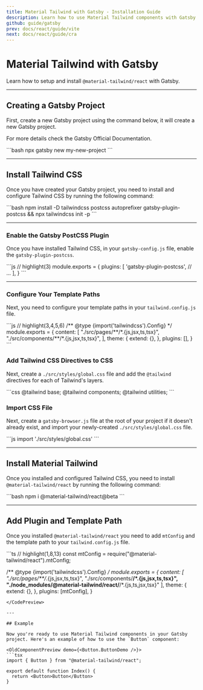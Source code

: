 ```yaml
---
title: Material Tailwind with Gatsby - Installation Guide
description: Learn how to use Material Tailwind components with Gatsby and Tailwind CSS to easily create elegant and flexible pages.
github: guide/gatsby
prev: docs/react/guide/vite
next: docs/react/guide/cra
---
```


# Material Tailwind with Gatsby

Learn how to setup and install `@material-tailwind/react` with Gatsby.

---

## Creating a Gatsby Project

First, create a new Gatsby project using the command below, it will create a new Gatsby project.

For more details check the <Link href="https://www.gatsbyjs.com/docs/reference/gatsby-cli/#how-to-use-gatsby-cli?ref=material-tailwind" target="_blank">Gatsby Official Documentation</Link>.

<CodePreview>
```bash
npx gatsby new my-new-project
```
</CodePreview>

---

## Install Tailwind CSS

Once you have created your Gatsby project, you need to install and configure Tailwind CSS by running the following command:

<CodePreview>
```bash
npm install -D tailwindcss postcss autoprefixer gatsby-plugin-postcss && npx tailwindcss init -p
```
</CodePreview>

---

### Enable the Gatsby PostCSS Plugin

Once you have installed Tailwind CSS, in your `gatsby-config.js` file, enable the `gatsby-plugin-postcss`.

<CodePreview>
```js
// highlight(3)
module.exports = {
  plugins: [
    'gatsby-plugin-postcss',
    // ...
  ],
}
```
</CodePreview>

---

### Configure Your Template Paths

Next, you need to configure your template paths in your `tailwind.config.js` file.

<CodePreview>
```js
// highlight(3,4,5,6)
/** @type {import('tailwindcss').Config} */
module.exports = {
  content: [
    "./src/pages/**/*.{js,jsx,ts,tsx}",
    "./src/components/**/*.{js,jsx,ts,tsx}",
  ],
  theme: {
    extend: {},
  },
  plugins: [],
}
```
</CodePreview>

### Add Tailwind CSS Directives to CSS

Next, create a `./src/styles/global.css` file and add the `@tailwind` directives for each of Tailwind's layers.

<CodePreview>
```css
@tailwind base;
@tailwind components;
@tailwind utilities;
```
</CodePreview>

### Import CSS File

Next, create a `gatsby-browser.js` file at the root of your project if it doesn't already exist, and import your newly-created `./src/styles/global.css` file.

<CodePreview>
```js
import './src/styles/global.css'
```
</CodePreview>

---

## Install Material Tailwind

Once you installed and configured Tailwind CSS, you need to install `@material-tailwind/react` by running the following command:

<CodePreview>
```bash
npm i @material-tailwind/react@beta
```
</CodePreview>

---

## Add Plugin and Template Path

Once you installed `@material-tailwind/react` you need to add `mtConfig` and the template path to your `tailwind.config.js` file.

<CodePreview>
```ts
// highlight(1,8,13)
const mtConfig = require("@material-tailwind/react").mtConfig;

/** @type {import('tailwindcss').Config} */
module.exports = {
  content: [
    "./src/pages/**/*.{js,jsx,ts,tsx}",
    "./src/components/**/*.{js,jsx,ts,tsx}",
    "./node_modules/@material-tailwind/react/**/*.{js,ts,jsx,tsx}"
  ],
  theme: {
    extend: {},
  },
  plugins: [mtConfig],
}
```
</CodePreview>

---

## Example

Now you're ready to use Material Tailwind components in your Gatsby project. Here's an example of how to use the `Button` component:

<OldComponentPreview demo={<Button.ButtonDemo />}>
```tsx
import { Button } from "@material-tailwind/react";

export default function Index() {
  return <Button>Button</Button>
}
```
</OldComponentPreview>
